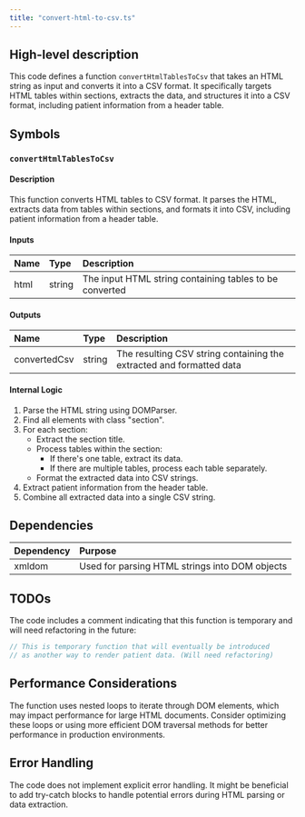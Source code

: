 ```yaml
---
title: "convert-html-to-csv.ts"
---
```


## High-level description
This code defines a function `convertHtmlTablesToCsv` that takes an HTML string as input and converts it into a CSV format. It specifically targets HTML tables within sections, extracts the data, and structures it into a CSV format, including patient information from a header table.

## Symbols

### `convertHtmlTablesToCsv`
#### Description
This function converts HTML tables to CSV format. It parses the HTML, extracts data from tables within sections, and formats it into CSV, including patient information from a header table.

#### Inputs
| Name | Type | Description |
|:-----|:-----|:------------|
| html | string | The input HTML string containing tables to be converted |

#### Outputs
| Name | Type | Description |
|:-----|:-----|:------------|
| convertedCsv | string | The resulting CSV string containing the extracted and formatted data |

#### Internal Logic
1. Parse the HTML string using DOMParser.
2. Find all elements with class "section".
3. For each section:
   - Extract the section title.
   - Process tables within the section:
     - If there's one table, extract its data.
     - If there are multiple tables, process each table separately.
   - Format the extracted data into CSV strings.
4. Extract patient information from the header table.
5. Combine all extracted data into a single CSV string.

## Dependencies
| Dependency | Purpose |
|:-----------|:--------|
| xmldom | Used for parsing HTML strings into DOM objects |

## TODOs
The code includes a comment indicating that this function is temporary and will need refactoring in the future:
```typescript
// This is temporary function that will eventually be introduced
// as another way to render patient data. (Will need refactoring)
```

## Performance Considerations
The function uses nested loops to iterate through DOM elements, which may impact performance for large HTML documents. Consider optimizing these loops or using more efficient DOM traversal methods for better performance in production environments.

## Error Handling
The code does not implement explicit error handling. It might be beneficial to add try-catch blocks to handle potential errors during HTML parsing or data extraction.